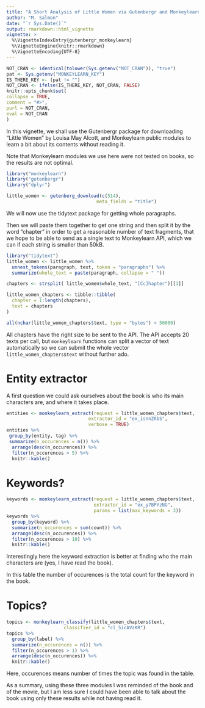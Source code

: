 ---
title: "A Short Analysis of Little Women via Gutenbergr and Monkeylearn"
author: "M. Salmon"
date: "`r Sys.Date()`"
output: rmarkdown::html_vignette
vignette: >
  %\VignetteIndexEntry{gutenbergr_monkeylearn}
  %\VignetteEngine{knitr::rmarkdown}
  %\VignetteEncoding{UTF-8}
---

  ```{r, echo = FALSE, warning=FALSE, message=FALSE}
NOT_CRAN <- identical(tolower(Sys.getenv("NOT_CRAN")), "true")
pat <- Sys.getenv("MONKEYLEARN_KEY")
IS_THERE_KEY <- (pat != "")
NOT_CRAN <- ifelse(IS_THERE_KEY, NOT_CRAN, FALSE)
knitr::opts_chunk$set(
  collapse = TRUE,
  comment = "#>",
  purl = NOT_CRAN,
  eval = NOT_CRAN
)
```

In this vignette, we shall use the Gutenbergr package for downloading "Little Women"
by  Louisa May Alcott,
and Monkeylearn public modules to learn a bit about its contents without reading it.

Note that Monkeylearn modules we use here were not tested on books, so the results are not optimal.

```{r}
library("monkeylearn")
library("gutenbergr")
library("dplyr")

little_women <- gutenberg_download(c(514),
                                 meta_fields = "title")


```


We will now use the tidytext package for getting whole paragraphs.

Then we will paste them together to get one string and then split it by the word
"chapter" in order to get a reasonable number of text fragments, that we hope to be able to send as
a single text to Monkeylearn API, which we can if each string is smaller than 50kB.

```{r}

library("tidytext")
little_women <- little_women %>%
  unnest_tokens(paragraph, text, token = "paragraphs") %>%
  summarize(whole_text = paste(paragraph, collapse = " "))

chapters <- strsplit( little_women$whole_text, "[Cc]hapter")[[1]]

little_women_chapters <- tibble::tibble(
  chapter = 1:length(chapters),
  text = chapters
)

all(nchar(little_women_chapters$text, type = "bytes") < 50000)

```

All chapters have the right size to be sent to the API. The API accepts 20 texts
per call, but `monkeylearn` functions can split a vector of text automatically so we
can submit the whole vector `little_women_chapters$text` without further ado.

# Entity extractor

A first question we could ask ourselves about the book is who its main characters are,
and where it takes place.


```{r}

entities <- monkeylearn_extract(request = little_women_chapters$text,
                              extractor_id = "ex_isnnZRbS",
                              verbose = TRUE)
entities %>%
 group_by(entity, tag) %>%
 summarize(n_occurences = n()) %>%
  arrange(desc(n_occurences)) %>%
  filter(n_occurences > 5) %>%
  knitr::kable()
```

# Keywords?

```{r}

keywords <- monkeylearn_extract(request = little_women_chapters$text,
                                extractor_id = "ex_y7BPYzNG",
                                params = list(max_keywords = 3))
keywords %>%
  group_by(keyword) %>%
  summarize(n_occurences = sum(count)) %>%
  arrange(desc(n_occurences)) %>%
  filter(n_occurences > 10) %>%
  knitr::kable()
```

Interestingly here the keyword extraction is better at finding who the main characters are (yes, I have read the book).

In this table the number of occurences is the total count for the keyword in the book.

# Topics?

```{r, message = FALSE}

topics <- monkeylearn_classify(little_women_chapters$text,
                     classifier_id = "cl_5icAVzKR")
topics %>%
  group_by(label) %>%
  summarize(n_occurences = n()) %>%
  filter(n_occurences > 1) %>%
  arrange(desc(n_occurences)) %>%
  knitr::kable()

```

Here, occurences means number of times the topic was found in the table.

As a summary, using these three modules I was reminded of the book and of the movie, but
I am less sure I could have been able to talk about the book using only these results while not having read it.
